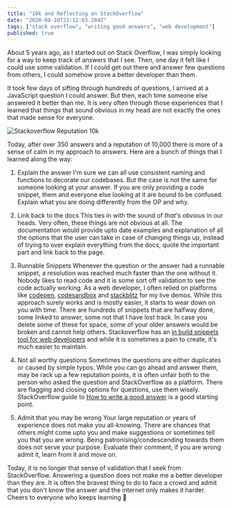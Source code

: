 ```yaml
---
title: "10k and Reflecting on StackOverflow"
date: "2020-04-18T22:12:03.284Z"
tags: ["stack overflow", "writing good answers", "web development"]
published: true
---
```


About 5 years ago, as I started out on Stack Overflow, I was simply looking for a way to keep track of answers that I see. Then, one day it felt like I could use some validation. If I could get out there and answer few questions from others, I could somehow prove a better developer than them.

It took few days of sifting through hundreds of questions, I arrived at a JavaScript question I could answer. But then, each time someone else answered it better than me. It is very often through those experiences that I learned that things that sound obvious in my head are not exactly the ones that made sense for everyone.

![Stackoverflow Reputation 10k](https://dev-to-uploads.s3.amazonaws.com/i/f6m139dvsfdereele7tb.png)

Today, after over 350 answers and a reputation of 10,000 there is more of a sense of calm in my approach to answers. Here are a bunch of things that I learned along the way:

1. Explain the answer
   I'm sure we can all use consistent naming and functions to decorate our codebases. But the case is not the same for someone looking at your answer. If you are only providing a code snippet, them and everyone else looking at it are bound to be confused. Explain what you are doing differently from the OP and why.

2. Link back to the docs
   This ties in with the sound of _that's obvious_ in our heads. Very often, these things are not obvious at all. The documentation would provide upto date examples and explanation of all the options that the user can take in case of changing things up, instead of trying to over explain everything from the docs, quote the important part and link back to the page.

3. Runnable Snippets
   Whenever the question or the answer had a runnable snippet, a resolution was reached much faster than the one without it. Nobody likes to read code and it is some sort off validation to see the code actually working. As a web developer, I often relied on platforms like [codepen](https://codepen.io/), [codesandbox](https://codesandbox.io/) and [stackblitz](https://stackblitz.com/) for my live demos. While this approach surely works and is mostly easier, it starts to wear down on you with time. There are hundreds of snippets that are halfway done, some linked to answer, some not that I have lost track. In case you delete some of these for space, some of your older answers would be broken and cannot help others. Stackoverflow has an [in build snippets tool for web developers](https://meta.stackoverflow.com/questions/338537/how-do-i-create-a-react-stack-snippet-with-jsx-support/338538#338538) and while it is sometimes a pain to create, it's much easier to maintain.

4. Not all worthy questions
   Sometimes the questions are either duplicates or caused by simple typos. While you can go ahead and answer them, may be rack up a few reputation points, it is often unfair both to the person who asked the question and StackOverflow as a platform. There are flagging and closing options for questions, use them wisely. StackOverflow guide to [How to write a good answer](https://stackoverflow.com/help/how-to-answer) is a good starting point.

5. Admit that you may be wrong
   Your large reputation or years of experience does not make you all-knowing. There are chances that others might come upto you and make suggestions or sometimes tell you that you are wrong. Being patronising/condescending towards them does not serve your purpose. Evaluate their comment, if you are wrong admit it, learn from it and move on.

Today, it is no longer that sense of validation that I seek from StackOverflow. Answering a question does not make me a better developer than they are. It is often the bravest thing to do to face a crowd and admit that you don't know the answer and the internet only makes it harder. Cheers to everyone who keeps learning 🥂
